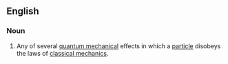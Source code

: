 ==English==

===Noun===
{{wikipedia}}
{{en-noun|-}}

# {{lb|en|quantum mechanics}} Any of several [[quantum mechanical]] effects in which a [[particle]] disobeys the laws of [[classical mechanics]].